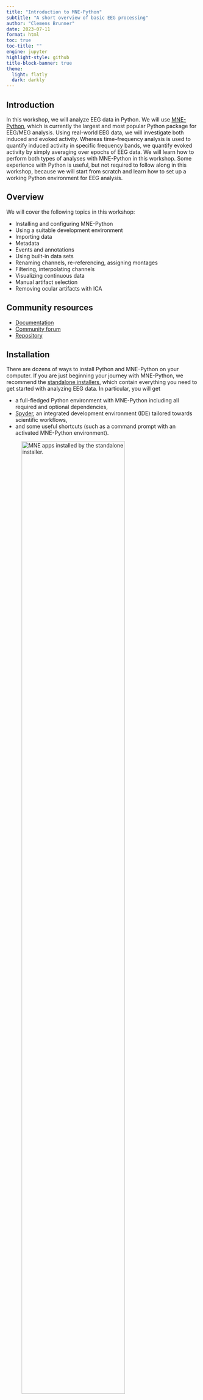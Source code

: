 ```yaml
---
title: "Introduction to MNE-Python"
subtitle: "A short overview of basic EEG processing"
author: "Clemens Brunner"
date: 2023-07-11
format: html
toc: true
toc-title: ""
engine: jupyter
highlight-style: github
title-block-banner: true
theme:
  light: flatly
  dark: darkly
---
```


## Introduction

In this workshop, we will analyze EEG data in Python. We will use [MNE-Python](https://mne.tools), which is currently the largest and most popular Python package for EEG/MEG analysis. Using real-world EEG data, we will investigate both induced and evoked activity. Whereas time–frequency analysis is used to quantify induced activity in specific frequency bands, we quantify evoked activity by simply averaging over epochs of EEG data. We will learn how to perform both types of analyses with MNE-Python in this workshop. Some experience with Python is useful, but not required to follow along in this workshop, because we will start from scratch and learn how to set up a working Python environment for EEG analysis.


## Overview

We will cover the following topics in this workshop:

- Installing and configuring MNE-Python
- Using a suitable development environment
- Importing data
- Metadata
- Events and annotations
- Using built-in data sets
- Renaming channels, re-referencing, assigning montages
- Filtering, interpolating channels
- Visualizing continuous data
- Manual artifact selection
- Removing ocular artifacts with ICA


## Community resources

- [Documentation](https://mne.tools/stable/index.html)
- [Community forum](https://mne.discourse.group/)
- [Repository](https://github.com/mne-tools/mne-python)


## Installation

There are dozens of ways to install Python and MNE-Python on your computer. If you are just beginning your journey with MNE-Python, we recommend the [standalone installers](https://mne.tools/stable/install/installers.html), which contain everything you need to get started with analyzing EEG data. In particular, you will get

- a full-fledged Python environment with MNE-Python including all required and optional dependencies,
- [Spyder](https://www.spyder-ide.org/), an integrated development environment (IDE) tailored towards scientific workflows,
- and some useful shortcuts (such as a command prompt with an activated MNE-Python environment).

![MNE apps installed by the standalone installer.](mne-apps.png){#fig-apps width=80%}

:::{.callout-note}
If you are a more experienced Pythonista and would like to customize your MNE-Python installation, we also support [manual installations](https://mne.tools/stable/install/manual_install.html) with `pip` and `conda`.
:::

Although the standalone installers contain hundreds of useful packages, sometimes you still might want to use a package that is not available out of the box. For example, to import data from [XDF](https://github.com/sccn/xdf/wiki/Specifications) files (a popular file format for biosignal data produced by devices compatible with [LSL](https://labstreaminglayer.org/#/)), we need to use the `pyxdf` package, which is currently not included in the standalone installers. To install additional packages, start the MNE command prompt and enter the following command:

```bash
mamba install pyxdf
```

That's it – now you can use the `pyxdf` package in all your projects!


## Spyder

![Main window of Spyder, the scientific Python development environment.](spyder.png){#fig-spyder}


## Prerequisites

As with every third-party Python module, you need to import it before you can start using it. Typically, we import the entire base module like this:

```python
import mne
```

```python
#| echo: false
mne.set_log_level("ERROR")
```

However, sometimes it is convenient to only import specific submodules and/or functions, for example:

```python
from mne.io import read_raw
```

:::{.callout-tip}
If you want to check your current MNE-Python environment, run the following command:

```python
mne.sys_info()
```

The output is also very useful for developers, so make sure to include it if you report an issue with MNE-Python.
:::


## Continuous, epoched, and evoked data

Let's introduce some MNE-specific terminology before we start working on a first example (check out the [glossary](https://mne.tools/stable/glossary.html) for more definitions). There are three different types that represent EEG data:

- `Raw` objects contain *continuous* data ([official tutorial](https://mne.tools/stable/auto_tutorials/raw/10_raw_overview.html))
- `Epochs` objects contain *epoched* (discontinuous, segmented) data ([official tutorial](https://mne.tools/stable/auto_tutorials/epochs/10_epochs_overview.html))
- `Evoked` objects contain *evoked* data (averaged epochs) ([official tutorial](https://mne.tools/stable/auto_tutorials/evoked/10_evoked_overview.html))

Another core data type is `Info` (more info – pun intended – is available [here](https://mne.tools/stable/auto_tutorials/intro/30_info.html)), which contains metadata such as sampling frequency and channel properties. All three previously mentioned data types (`Raw`, `Epochs`, and `Evoked`) have associated `Info` attributes (available as `info`, for example `raw.info`, `epochs.info`, and `evoked.info` for objects called `raw`, `epochs`, and `evoked`, respectively).


## Importing data

In the following example, we will use the [EEG motor movement/imagery](https://physionet.org/content/eegmmidb/1.0.0/) data set available on PhysioNet. Let's download one particular file, namely [`S001R04.edf`](https://physionet.org/files/eegmmidb/1.0.0/S001/S001R04.edf?download). In the next section, we'll see that MNE-Python has a built-in importer for this data set, which makes it much easier to download this file (or any file which is part of this data set).

:::{.callout-important}
All examples assume that external data files (such as `S001R04.edf`) are located in the working directory.
:::

We can now import the data with the previously imported `read_raw()` function:

```python
raw = read_raw("S001R04.edf")
```

:::{.callout-note}
Most MNE commands ouput informative messages, which can be quite useful during interactive data exploration. However, if you would like to silence these messages, you can do this with the following command:

```python
mne.set_log_level("ERROR")
```

Since the output can be rather verbose, we'll only show messages when they are important for a particular example throughout this document.
:::

[https://cbrnr.github.io/blog/importing-eeg-data/](https://cbrnr.github.io/blog/importing-eeg-data/)


## Using built-in data sets

The `mne.datasets` module provides convenient access to many public data sets (see [this overview](https://mne.tools/stable/overview/datasets_index.html) for a complete list of available data sets). Depending on the data set, use either `data_path()` or `load_data()` to download the entire data set or only a specific subset, respectively. 

For example, let's take a look at the EEG motor movement/imagery we've manually downloaded and imported previously. MNE-Python includes a dedicated importer in `mne.datasets.eegbci`. We can use it to download and import three data files for `S001`, namely runs 4, 8, and 12 (which contain data from a left versus right hand motor imagery task): 

```python
files = mne.datasets.eegbci.load_data(subject=1, runs=[4, 8, 12])
```

MNE-Python will download and store the requested files in a suitable location and return a list of paths. We can then use this list to actually import the data, for example with a list comprehension:

```python
raws = [read_raw(file) for file in files]
```

Now `raws` is a list containing three `Raw` objects corresponding to the data from the three files. We can concatenate these objects into a single `Raw` instance, which will make subsequent analyses possible:

```python
raw = mne.concatenate_raws(raws)
```


## Real-world examples

- Importing XDF
- Events and annotations
- Filtering (lowpass, highpass, bandpass, notch)
- Reference (and re-referencing)
- Interpolating bad channels
- Epoching
- Time–frequency analysis (ERD/ERS)
- Event-related potential (ERP) analysis

[https://github.com/cbrnr/bci-event-2021](https://github.com/cbrnr/bci-event-2021)


## Visualizing continuous and epoched EEG data

- The MNE-Python signal browser

[https://cbrnr.github.io/blog/visualizing-eeg-data/](https://cbrnr.github.io/blog/visualizing-eeg-data/)


## Removing ocular artifacts with ICA

[https://cbrnr.github.io/blog/removing-eog-ica/](https://cbrnr.github.io/blog/removing-eog-ica/)

